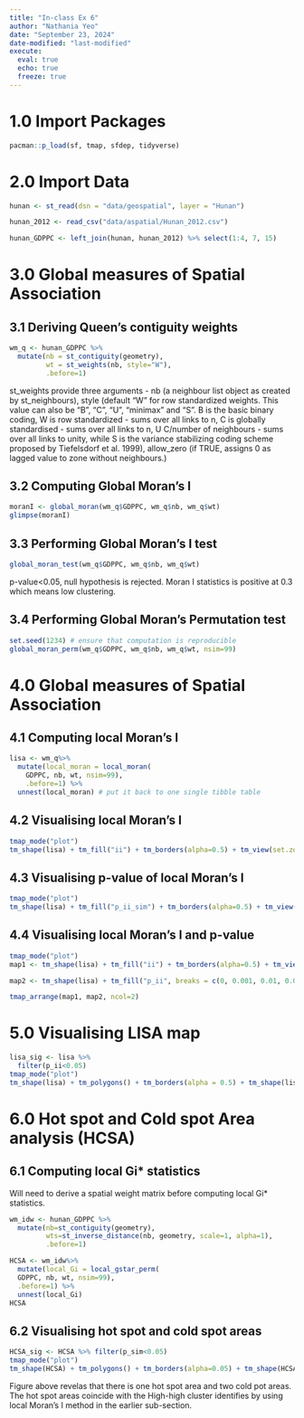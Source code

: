 ```yaml
---
title: "In-class Ex 6"
author: "Nathania Yeo"
date: "September 23, 2024"
date-modified: "last-modified"
execute:
  eval: true
  echo: true
  freeze: true
---
```


# 1.0 Import Packages
```r
pacman::p_load(sf, tmap, sfdep, tidyverse)
```

# 2.0 Import Data
```r
hunan <- st_read(dsn = "data/geospatial", layer = "Hunan")
```

```r
hunan_2012 <- read_csv("data/aspatial/Hunan_2012.csv")
```
```r
hunan_GDPPC <- left_join(hunan, hunan_2012) %>% select(1:4, 7, 15)
```

# 3.0 Global measures of Spatial Association
## 3.1 Deriving Queen's contiguity weights
```r
wm_q <- hunan_GDPPC %>% 
  mutate(nb = st_contiguity(geometry),
         wt = st_weights(nb, style="W"),
         .before=1)
```
st_weights provide three arguments - nb (a neighbour list object as created by st_neighbours), style (default "W" for row standardized weights. This value can also be "B", "C", "U", "minimax" and "S". B is the basic binary coding, W is row standardized - sums over all links to n, C is globally standardised - sums over all links to n, U C/number of neighbours - sums over all links to unity, while S is the variance stabilizing coding scheme proposed by Tiefelsdorf et al. 1999), allow_zero (if TRUE, assigns 0 as lagged value to zone without neighbours.)

## 3.2 Computing Global Moran's I
```r
moranI <- global_moran(wm_q$GDPPC, wm_q$nb, wm_q$wt)
glimpse(moranI)
```
## 3.3 Performing Global Moran's I test
```r
global_moran_test(wm_q$GDPPC, wm_q$nb, wm_q$wt)
```
p-value<0.05, null hypothesis is rejected.
Moran I statistics is positive at 0.3 which means low clustering. 

## 3.4 Performing Global Moran's Permutation test
```r
set.seed(1234) # ensure that computation is reproducible
global_moran_perm(wm_q$GDPPC, wm_q$nb, wm_q$wt, nsim=99)
```

# 4.0 Global measures of Spatial Association
## 4.1 Computing local Moran's I
```r
lisa <- wm_q%>% 
  mutate(local_moran = local_moran(
    GDPPC, nb, wt, nsim=99),
    .before=1) %>%
  unnest(local_moran) # put it back to one single tibble table
```

## 4.2 Visualising local Moran's I
```r
tmap_mode("plot")
tm_shape(lisa) + tm_fill("ii") + tm_borders(alpha=0.5) + tm_view(set.zoom.limits = c(6,8)) + tm_layout(main.title="local Moran's I of G", main.title.size = 2)
```

## 4.3 Visualising p-value of local Moran's I
```r
tmap_mode("plot")
tm_shape(lisa) + tm_fill("p_ii_sim") + tm_borders(alpha=0.5) + tm_view(set.zoom.limits = c(6,8)) + tm_layout(main.title="p-value of local Moran's I of G", main.title.size = 2)
```

## 4.4 Visualising local Moran's I and p-value
```r
tmap_mode("plot")
map1 <- tm_shape(lisa) + tm_fill("ii") + tm_borders(alpha=0.5) + tm_view(set.zoom.limits = c(6,8)) + tm_layout(main.title="local Moran's I of G", main.title.size = 0.8)

map2 <- tm_shape(lisa) + tm_fill("p_ii", breaks = c(0, 0.001, 0.01, 0.05, 1), labels=c("0.001", "0.01", "0.05", "Not sig")) + tm_borders(alpha=0.5) + tm_view(set.zoom.limits = c(6,8)) + tm_layout(main.title="p-value of local Moran's I of G", main.title.size = 0.8)

tmap_arrange(map1, map2, ncol=2)
```

# 5.0 Visualising LISA map
```r
lisa_sig <- lisa %>%
  filter(p_ii<0.05)
tmap_mode("plot")
tm_shape(lisa) + tm_polygons() + tm_borders(alpha = 0.5) + tm_shape(lisa_sig) + tm_fill("mean") + tm_borders(alpha=0.4)
```

# 6.0 Hot spot and Cold spot Area analysis (HCSA)
## 6.1 Computing local Gi* statistics
Will need to derive a spatial weight matrix before computing local Gi* statistics. 
```r
wm_idw <- hunan_GDPPC %>% 
  mutate(nb=st_contiguity(geometry),
         wts=st_inverse_distance(nb, geometry, scale=1, alpha=1),
         .before=1)
```
```r
HCSA <- wm_idw%>% 
  mutate(local_Gi = local_gstar_perm(
  GDPPC, nb, wt, nsim=99),
  .before=1) %>% 
  unnest(local_Gi)
HCSA
```
## 6.2 Visualising hot spot and cold spot areas
```r
HCSA_sig <- HCSA %>% filter(p_sim<0.05)
tmap_mode("plot")
tm_shape(HCSA) + tm_polygons() + tm_borders(alpha=0.05) + tm_shape(HCSA_sig) + tm_fill("gi_star") + tm_borders(alpha=0.4)
```

Figure above revelas that there is one hot spot area and two cold pot areas. The hot spot areas coincide with the High-high cluster identifies by using local Moran's I method in the earlier sub-section.




